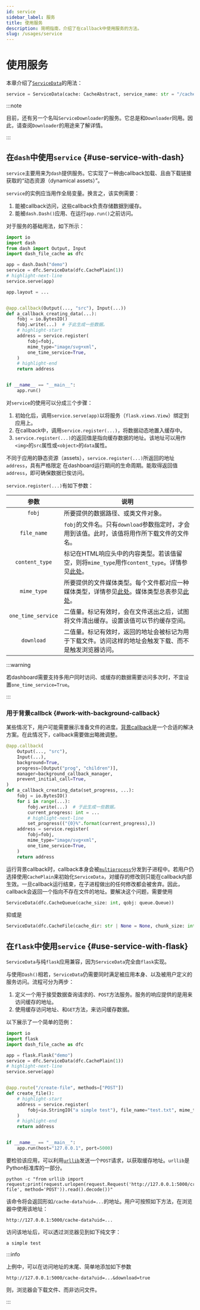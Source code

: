```yaml
---
id: service
sidebar_label: 服务
title: 使用服务
description: 简明指南，介绍了在callback中使用服务的方法。
slug: /usages/service
---
```




# 使用服务

本章介绍了[`ServiceData`](../../apis/services/data/ServiceData.mdx)的用法：

```python
service = ServiceData(cache: CacheAbstract, service_name: str = "/cached-data", chunk_size: int = 1)
```

:::note

目前，还有另一个名叫`ServiceDownloader`的服务。它总是和`Downloader`同用。因此，请查阅`Downloader`的用途来了解详情。

:::

## 在`dash`中使用`service` {#use-service-with-dash}

`service`主要用来为`dash`提供服务。它实现了一种由callback加载、且由下载链接获取的“动态资源（dynamical assets）”。

`service`的实例应当用作全局变量。换言之，该实例需要：

1. 能被callback访问，这些callback负责存储数据到缓存。
2. 能被`dash.Dash()`应用、在运行`app.run()`之前访问。

对于服务的基础用法，如下所示：

```python title="use_service_dash.py" showLineNumbers
import io
import dash
from dash import Output, Input
import dash_file_cache as dfc

app = dash.Dash("demo")
service = dfc.ServiceData(dfc.CachePlain(1))
# highlight-next-line
service.serve(app)

app.layout = ...


@app.callback(Output(..., "src"), Input(...))
def a_callback_creating_data(...):
    fobj = io.BytesIO()
    fobj.write(...)  # 于此生成一些数据。
    # highlight-start
    address = service.register(
        fobj=fobj,
        mime_type="image/svg+xml",
        one_time_service=True,
    )
    # highlight-end
    return address


if __name__ == "__main__":
    app.run()
```

对`service`的使用可以分成三个步骤：

1. 初始化后，调用`service.serve(app)`以将服务（`flask.views.View`）绑定到应用上。
2. 在callback中，调用`service.register(...)`，将数据动态地置入缓存中。
3. `service.register(...)`的返回值是指向缓存数据的地址。该地址可以用作`<img>`的`src`属性或`<object>`的`data`属性。

不同于应用的静态资源（assets），`service.register(...)`所返回的地址`address`，具有严格限定
在dashboard运行期间的生命周期。能取得返回值`address`，即可确保数据已俟访问。

`service.register(...)`有如下参数：

|      参数      | <center>说明</center>                                                                                                                                                                        |
| :----------------: | :-------------------------------------------------------------------------------------------------------------------------------------------------------------------------------------------------- |
|       `fobj`       | 所要提供的数据路径、或类文件对象。                                                                                                                                                      |
|    `file_name`     | `fobj`的文件名。只有`download`参数指定时，才会用到该值。此时，该值将用作所下载文件的文件名。                                              |
|   `content_type`   | 标记在HTML响应头中的内容类型。若该值留空，则将`mime_type`用作`content_type`。详情参见[此处<IconExternalLink/>][doc-content-type]。 |
|    `mime_type`     | 所要提供的文件媒体类型。每个文件都对应一种媒体类型，详情参见[此处<IconExternalLink/>][doc-mime-type]。媒体类型总表参见[此处<IconExternalLink/>][doc-mtype-list]。      |
| `one_time_service` | 二值量。标记有效时，会在文件送出之后，试图将文件清出缓存。设置该值可以节约缓存空间。   |
|     `download`     | 二值量。标记有效时，返回的地址会被标记为用于下载文件。访问这样的地址会触发下载、而不是触发浏览器访问。 |

:::warning

若dashboard需要支持多用户同时访问、或缓存的数据需要访问多次时，不宜设置`one_time_service=True`。

:::

### 用于背景callbck {#work-with-background-callback}

某些情况下，用户可能需要展示准备文件的进度。[背景callback<IconExternalLink/>][doc-bg-callback]是一个合适的解决方案。在此情况下，callback需要做出略微调整。

```python title="use_service_dash.py" showLineNumbers
@app.callback(
    Output(..., "src"),
    Input(...),
    background=True,
    progress=[Output("prog", "children")],
    manager=background_callback_manager,
    prevent_initial_call=True,
)
def a_callback_creating_data(set_progress, ...):
    fobj = io.BytesIO()
    for i in range(...):
        fobj.write(...)  # 于此生成一些数据。
        current_progress: int = ...
        # highlight-next-line
        set_progress(("{0}%".format(current_progress),))
    address = service.register(
        fobj=fobj,
        mime_type="image/svg+xml",
        one_time_service=True,
    )
    return address
```

运行背景callback时，callback本身会被[`multiprocess`<IconExternalLink/>][doc-mproc]分发到子进程中。若用户仍选择使用`CachePlain`来初始化`ServiceData`，对缓存的修改则只能在callback内部生效。一旦callback运行结束，在子进程做出的任何修改都会被舍弃。因此，callback会返回一个指向不存在文件的地址。要解决这个问题，需要使用

```python
ServiceData(dfc.CacheQueue(cache_size: int, qobj: queue.Queue))
```

抑或是

```python
ServiceData(dfc.CacheFile(cache_dir: str | None = None, chunk_size: int = 1))
```

## 在`flask`中使用`service` {#use-service-with-flask}

`ServiceData`与纯`flask`应用兼容，因为`ServiceData`完全由`flask`实现。

与使用`Dash()`相若，`ServiceData`仍需要同时满足被应用本身、以及被用户定义的服务访问。流程可分为两步：

1. 定义一个用于接受数据查询请求的、`POST`方法服务。服务的响应提供的是用来访问缓存的地址。
2. 使用缓存访问地址、和`GET`方法，来访问缓存数据。

以下展示了一个简单的范例：

```python title="use_service_flask.py" showLineNumbers
import io
import flask
import dash_file_cache as dfc

app = flask.Flask("demo")
service = dfc.ServiceData(dfc.CachePlain(1))
# highlight-next-line
service.serve(app)


@app.route("/create-file", methods=["POST"])
def create_file():
    # highlight-start
    address = service.register(
        fobj=io.StringIO("a simple test"), file_name="test.txt", mime_type="text/plain"
    )
    # highlight-end
    return address


if __name__ == "__main__":
    app.run(host="127.0.0.1", port=5000)
```

要检验该应用，可以利用[`urllib`<IconExternalLink/>][doc-urllib]发送一个`POST`请求，以获取缓存地址。`urllib`是Python标准库的一部分。

```shell
python -c "from urllib import request;print(request.urlopen(request.Request('http://127.0.0.1:5000/create-file', method='POST')).read().decode())"
```

该命令将会返回形如`/cache-data?uid=...`的地址。用户可按照如下方法，在浏览器中使用该地址：

```
http://127.0.0.1:5000/cache-data?uid=...
```

访问该地址后，可以透过浏览器见到如下纯文字：

```
a simple test
```

:::info

上例中，可以在访问地址的末尾、简单地添加如下参数

```
http://127.0.0.1:5000/cache-data?uid=...&download=true
```

则，浏览器会下载文件、而非访问文件。

:::

[doc-content-type]: https://developer.mozilla.org/zh-CN/docs/Web/HTTP/Headers/Content-Type
[doc-mime-type]: https://developer.mozilla.org/zh-CN/docs/Web/HTTP/MIME_types
[doc-mtype-list]: https://mimetype.io/all-types
[doc-bg-callback]: https://dash.plotly.com/background-callbacks
[doc-mproc]: https://multiprocess.readthedocs.io/en/latest/
[doc-urllib]: https://docs.python.org/zh-cn/3/library/urllib.request.html#module-urllib.request

